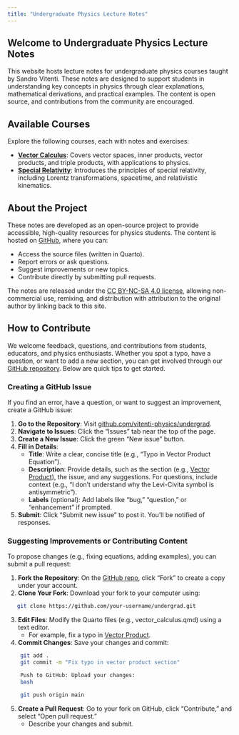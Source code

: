 ```yaml
---
title: "Undergraduate Physics Lecture Notes"
---
```


## Welcome to Undergraduate Physics Lecture Notes

This website hosts lecture notes for undergraduate physics courses taught by Sandro Vitenti. These notes are designed to support students in understanding key concepts in physics through clear explanations, mathematical derivations, and practical examples. The content is open source, and contributions from the community are encouraged.

## Available Courses

Explore the following courses, each with notes and exercises:

- **[Vector Calculus](courses/vector-calculus/)**: Covers vector spaces, inner products, vector products, and triple products, with applications to physics. 
- **[Special Relativity](courses/special-relativity/)**: Introduces the principles of special relativity, including Lorentz transformations, spacetime, and relativistic kinematics.

## About the Project

These notes are developed as an open-source project to provide accessible, high-quality resources for physics students. The content is hosted on [GitHub](https://github.com/vitenti-physics/undergrad), where you can:

- Access the source files (written in Quarto).
- Report errors or ask questions.
- Suggest improvements or new topics.
- Contribute directly by submitting pull requests.

The notes are released under the [CC BY-NC-SA 4.0 license](https://creativecommons.org/licenses/by-nc-sa/4.0/), allowing non-commercial use, remixing, and distribution with attribution to the original author by linking back to this site.

## How to Contribute {#contribute}

We welcome feedback, questions, and contributions from students, educators, and physics enthusiasts. Whether you spot a typo, have a question, or want to add a new section, you can get involved through our [GitHub repository](https://github.com/vitenti-physics/undergrad). Below are quick tips to get started.

### Creating a GitHub Issue

If you find an error, have a question, or want to suggest an improvement, create a GitHub issue:

1. **Go to the Repository**: Visit [github.com/vitenti-physics/undergrad](https://github.com/vitenti-physics/undergrad).
2. **Navigate to Issues**: Click the "Issues" tab near the top of the page.
3. **Create a New Issue**: Click the green "New issue" button.
4. **Fill in Details**:
   - **Title**: Write a clear, concise title (e.g., "Typo in Vector Product Equation").
   - **Description**: Provide details, such as the section (e.g., [Vector Product](courses/vector-calculus/vector-spaces.html#sec-eprod)), the issue, and any suggestions. For questions, include context (e.g., "I don’t understand why the Levi-Civita symbol is antisymmetric").
   - **Labels** (optional): Add labels like "bug," "question," or "enhancement" if prompted.
5. **Submit**: Click "Submit new issue" to post it. You’ll be notified of responses.

### Suggesting Improvements or Contributing Content

To propose changes (e.g., fixing equations, adding examples), you can submit a pull request:

1. **Fork the Repository**: On the [GitHub repo](https://github.com/vitenti-physics/undergrad), click "Fork" to create a copy under your account.
2. **Clone Your Fork**: Download your fork to your computer using:

```bash
   git clone https://github.com/your-username/undergrad.git
```

3. **Edit Files**: Modify the Quarto files (e.g., vector_calculus.qmd) using a text editor. 
   - For example, fix a typo in [Vector Product](courses/vector-calculus/vector-spaces.html#sec-eprod).
4. **Commit Changes**: Save your changes and commit:

```bash
    git add .
    git commit -m "Fix typo in vector product section"

    Push to GitHub: Upload your changes:
    bash

    git push origin main
``` 

5. **Create a Pull Request**: Go to your fork on GitHub, click "Contribute," and select "Open pull request." 
   - Describe your changes and submit.
